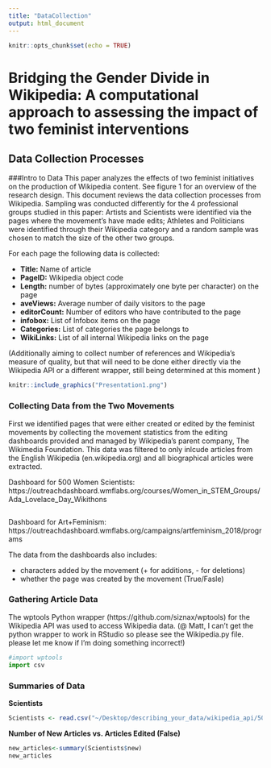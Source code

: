 ```yaml
---
title: "DataCollection"
output: html_document
---
```


```r
knitr::opts_chunk$set(echo = TRUE)

```

# Bridging the Gender Divide in Wikipedia: A computational approach to assessing the impact of two feminist interventions

## Data Collection Processes 

###Intro to Data 
This paper analyzes the effects of two feminist initiatives on the production of Wikipedia content. See figure 1 for an overview of the research design. This document reviews the data collection processes from Wikipedia. Sampling was conducted differently for the 4 professional groups studied in this paper: Artists and Scientists were identified via the pages where the movement's have made edits; Athletes and Politicians were identified through their Wikipedia category and a random sample was chosen to match the size of the other two groups. 

For each page the following data is collected: 
 
 - **Title:** Name of article 
 - **PageID:** Wikipedia object code 
 - **Length:** number of bytes (approximately one byte per character) on the page 
 - **aveViews:** Average number of daily visitors to the page 
 - **editorCount:** Number of editors who have contributed to the page 
 - **infobox:** List of Infobox items on the page 
 - **Categories:** List of categories the page belongs to
 - **WikiLinks:** List of all internal Wikipedia links on the page 
 
(Additionally aiming to collect number of references and Wikipedia's measure of quality, but that will need to be done either directly via the Wikipedia API or a different wrapper, still being determined at this moment )
 
```r
knitr::include_graphics("Presentation1.png")
```


### Collecting Data from the Two Movements 

First we identified pages that were either created or edited by the feminist movements by collecting the movement statistics from the editing dashboards provided and managed by Wikipedia's parent company, The Wikimedia Foundation. This data was filtered to only inlcude articles from the English Wikipedia (en.wikipedia.org) and all biographical articles were extracted. 


Dashboard for 500 Women Scientists: https://outreachdashboard.wmflabs.org/courses/Women_in_STEM_Groups/Ada_Lovelace_Day_Wikithons
```r

```

Dashboard for Art+Feminism: 
https://outreachdashboard.wmflabs.org/campaigns/artfeminism_2018/programs


The data from the dashboards also includes: 

 - characters added by the movement (+ for additions, - for deletions)
 - whether the page was created by the movement (True/Fasle) 


### Gathering Article Data 

The wptools Python wrapper (https://github.com/siznax/wptools) for the Wikipedia API was used to access Wikipedia data. (@ Matt, I can't get the python wrapper to work in RStudio so please see the Wikipedia.py file. please let me know if I'm doing something incorrect!) 

```python
#import wptools 
import csv 
```

### Summaries of Data 

**Scientists** 

```r
Scientists <- read.csv("~/Desktop/describing_your_data/wikipedia_api/500WomenScientistsList.csv")
```

__Number of New Articles vs. Articles Edited (False)__
```r
new_articles<-summary(Scientists$new)
new_articles
```



